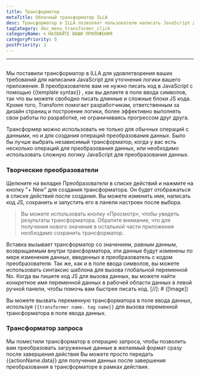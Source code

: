 ```yaml
---
title: Трансформатор
metaTitle: Облачный трансформатор ILLA
desc: Трансформатор в ILLA позволяет пользователю написать JavaScript для уточнения логики приложения
tagCategory: doc_menu_transformer_click
categoryName: 🌀 НАЗВАЙТЕ ВАШИ ПРИЛОЖЕНИЯ
categoryPriority: 5
postPriority: 1
---
```


* * *

## <Heading hidden>трансформатор</Heading>

Мы поставили трансформатор в ILLA для удовлетворения ваших требований для написания JavaScript для уточнения логики вашего приложения. В преобразователе вам не нужно писать код в JavaScript с помощью {{template syntax}} , как вы делаете в поле ввода символов, так что вы можете свободно писать длинные и сложные блоки JS кода. Кроме того, Transform помогает разработчикам, ответственным за дизайн страниц и построение логики, более эффективно выполнять свои работы по разработке, не ограничиваясь прогрессом друг друга.

Трансформер можно использовать не только для обычных операций с данными, но и для создания операций преобразования данных. Было бы лучше выбрать независимый трансформатор, когда у вас есть несколько операций для преобразования данных, или необходимо использовать сложную логику JavaScript для преобразования данных.

### Творческие преобразователи

Щелкните на вкладке Преобразователи в списке действий и нажмите на кнопку "+ New" для создания трансформатора. Он будет отображаться в списке действий после создания. Вы можете изменить имя, написать код JS, сохранить и запустить его в панели настроек после выбора.

> Вы можете использовать кнопку «Просмотр», чтобы увидеть результаты трансформатора. Обратите внимание, что для получения нового значения в остальной части приложения необходимо сохранить трансформатор.

Вставка вызывает трансформатор со значением, равным данным, возвращаемым внутри трансформатора, эти данные будут изменены по мере изменения данных, введенных в преобразователь с кодом преобразователя. Так же, как и в поле ввода символов, вы можете использовать синтаксис шаблона для вызова глобальной переменной No. Когда вы пишете код JS для вызова данных, вы можете найти конкретное имя переменной данных в рабочей области данных в левой ручной панели, чтобы помочь вам быстрее писать код.
[//]\: # ([Image])

Вы можете вызвать переменную трансформатора в поле ввода данных, используя `{{transformer name. tag name}}` для вызова переменной трансформатора в поле ввода данных.

### Трансформатор запроса

Мы поместили трансформатор в операцию запроса, чтобы позволить вам преобразовать загруженные данные в желаемый формат сразу после завершения действия Вы можете просто передать {{actionName.data}} для получения данных после завершения преобразования в трансформаторе в рамках действия.
